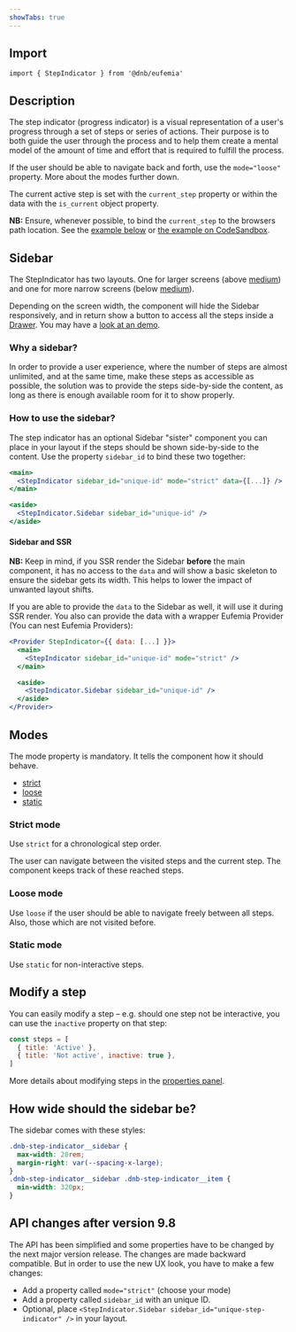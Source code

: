 ```yaml
---
showTabs: true
---
```


## Import

```tsx
import { StepIndicator } from '@dnb/eufemia'
```

## Description

The step indicator (progress indicator) is a visual representation of a user's progress through a set of steps or series of actions. Their purpose is to both guide the user through the process and to help them create a mental model of the amount of time and effort that is required to fulfill the process.

If the user should be able to navigate back and forth, use the `mode="loose"` property. More about the modes further down.

The current active step is set with the `current_step` property or within the data with the `is_current` object property.

**NB:** Ensure, whenever possible, to bind the `current_step` to the browsers path location. See the [example below](/uilib/components/step-indicator/#stepindicator-with-a-router) or [the example on CodeSandbox](https://codesandbox.io/s/eufemia-step-indicator-with-reach-router-mhu0bh?file=/src/App.tsx).

## Sidebar

The StepIndicator has two layouts. One for larger screens (above [medium](/uilib/usage/layout/media-queries#media-queries-properties-table)) and one for more narrow screens (below [medium](/uilib/usage/layout/media-queries#media-queries-properties-table)).

Depending on the screen width, the component will hide the Sidebar responsively, and in return show a button to access all the steps inside a [Drawer](/uilib/components/drawer). You may have a [look at an demo](/uilib/components/step-indicator/#stepindicator-in-loose-mode).

### Why a sidebar?

In order to provide a user experience, where the number of steps are almost unlimited, and at the same time, make these steps as accessible as possible, the solution was to provide the steps side-by-side the content, as long as there is enough available room for it to show properly.

### How to use the sidebar?

The step indicator has an optional Sidebar "sister" component you can place in your layout if the steps should be shown side-by-side to the content. Use the property `sidebar_id` to bind these two together:

```jsx
<main>
  <StepIndicator sidebar_id="unique-id" mode="strict" data={[...]} />
</main>

<aside>
  <StepIndicator.Sidebar sidebar_id="unique-id" />
</aside>
```

#### Sidebar and SSR

**NB:** Keep in mind, if you SSR render the Sidebar **before** the main component, it has no access to the `data` and will show a basic skeleton to ensure the sidebar gets its width. This helps to lower the impact of unwanted layout shifts.

If you are able to provide the `data` to the Sidebar as well, it will use it during SSR render. You also can provide the data with a wrapper Eufemia Provider (You can nest Eufemia Providers):

```jsx
<Provider StepIndicator={{ data: [...] }}>
  <main>
    <StepIndicator sidebar_id="unique-id" mode="strict" />
  </main>

  <aside>
    <StepIndicator.Sidebar sidebar_id="unique-id" />
  </aside>
</Provider>
```

## Modes

The mode property is mandatory. It tells the component how it should behave.

- [strict](/uilib/components/step-indicator#strict-mode)
- [loose](/uilib/components/step-indicator#loose-mode)
- [static](/uilib/components/step-indicator#static-mode)

### Strict mode

Use `strict` for a chronological step order.

The user can navigate between the visited steps and the current step. The component keeps track of these reached steps.

### Loose mode

Use `loose` if the user should be able to navigate freely between all steps. Also, those which are not visited before.

### Static mode

Use `static` for non-interactive steps.

## Modify a step

You can easily modify a step – e.g. should one step not be interactive, you can use the `inactive` property on that step:

```js
const steps = [
  { title: 'Active' },
  { title: 'Not active', inactive: true },
]
```

More details about modifying steps in the [properties panel](/uilib/components/step-indicator/properties#steps-parameters).

## How wide should the sidebar be?

The sidebar comes with these styles:

```css
.dnb-step-indicator__sidebar {
  max-width: 20rem;
  margin-right: var(--spacing-x-large);
}
.dnb-step-indicator__sidebar .dnb-step-indicator__item {
  min-width: 320px;
}
```

## API changes after version 9.8

The API has been simplified and some properties have to be changed by the next major version release. The changes are made backward compatible. But in order to use the new UX look, you have to make a few changes:

- Add a property called `mode="strict"` (choose your mode)
- Add a property called `sidebar_id` with an unique ID.
- Optional, place `<StepIndicator.Sidebar sidebar_id="unique-step-indicator" />` in your layout.
